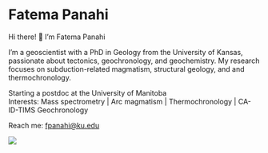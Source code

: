 
# Fatema Panahi

Hi there! 👋 I'm Fatema Panahi

I'm a geoscientist with a PhD in Geology from the University of Kansas, passionate about tectonics, geochronology, and geochemistry. My research focuses on subduction-related magmatism, structural geology, and and thermochronology.

Starting a postdoc at the University of Manitoba  
Interests: Mass spectrometry | Arc magmatism | Thermochronology  | CA-ID-TIMS Geochronology 

Reach me: [fpanahi@ku.edu](mailto:fpanahi@ku.edu)


![](figs/profile/name.jpg)

